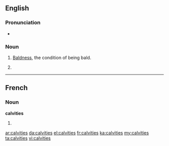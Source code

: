 ==English==

===Pronunciation===
* {{IPA|/ˈkælvɪtiz/}}

===Noun===
{{en-noun|-}}

# {{uncountable}} [[bald|Baldness]], the condition of being bald.
# {{plural of|calvity}}

----

==French==

===Noun===
'''calvities''' {{f}}

# {{plural of|calvitie|lang=fr}}

[[ar:calvities]]
[[da:calvities]]
[[el:calvities]]
[[fr:calvities]]
[[ka:calvities]]
[[my:calvities]]
[[ta:calvities]]
[[vi:calvities]]